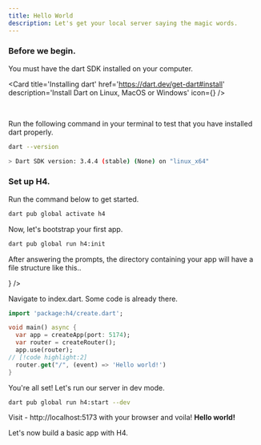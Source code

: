 ```yaml
---
title: Hello World
description: Let's get your local server saying the magic words.
---
```



### Before we begin.

You must have the dart SDK installed on your computer.

<Card
	title='Installing dart'
	href='https://dart.dev/get-dart#install'
	description='Install Dart on Linux, MacOS or Windows'
	icon={<ExternalLinkIcon />}
/>

<br />

Run the following command in your terminal to test that you have installed dart properly.

```bash
dart --version

> Dart SDK version: 3.4.4 (stable) (None) on "linux_x64"
```

### Set up H4.

Run the command below to get started.

```bash title="activate"
dart pub global activate h4
```

Now, let's bootstrap your first app.

```bash title="init"
dart pub global run h4:init
```

After answering the prompts, the directory containing your app will have a file structure like
this..

<Files>
	<Folder name='.dart_tool'>
		<File name='package_config.json' />
	</Folder>
	<Folder name='bin'>
		<File name='myapp.dart' />
	</Folder>
	<Folder
		name='lib'
		defaultOpen
	>
		<File
			name='index.dart'
			icon={<DartIcon />}
		/>
	</Folder>
	<Folder name='test' />
	<File name='.gitignore' />
	<File name='analysis_options.yaml' />
	<File name='CHANGELOG.md' />
	<File name='pubspec.lock' />
	<File name='pubspec.yaml' />
	<File name='README.MD' />
</Files>

Navigate to index.dart. Some code is already there.

```dart title="index.dart"
import 'package:h4/create.dart';

void main() async {
  var app = createApp(port: 5174);
  var router = createRouter();
  app.use(router);
// [!code highlight:2]
  router.get("/", (event) => 'Hello world!')
}
```

You're all set! Let's run our server in dev mode.

```bash
dart pub global run h4:start --dev
```

Visit - http://localhost:5173 with your browser and voila! **Hello world!**

Let's now build a basic app with H4.
